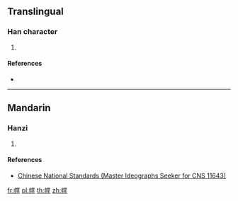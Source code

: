 {{character info/new}}
==Translingual==

===Han character===
{{Han char|rn=50|rad=巾|as=12|sn=15|four=|canj=LBFBQ|ids=⿰巾掌}}

# {{defn|Han|sort=巾12}}

====References====
* {{Han ref|kx=0337.031|hdz=10754.011|uh=5E65|ud=24165}}

----

==Mandarin==

===Hanzi===
{{cmn-hanzi|pin=[[zhāng]] ([[zhang1]])|wg=chang<sup>1</sup>}}

# {{defn|lang=cmn|sort=巾12}}

====References====
* [http://www.cns11643.gov.tw/AIDB/query_general_view.do?page=3&code=6473 Chinese National Standards (Master Ideographs Seeker for CNS 11643)]

[[fr:幥]]
[[pl:幥]]
[[th:幥]]
[[zh:幥]]